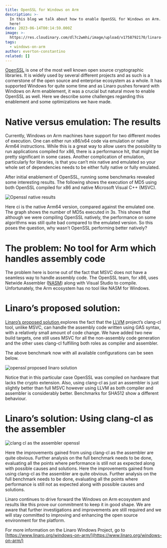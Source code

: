 ```yaml
---
title: OpenSSL for Windows on Arm
description: >-
  In this blog we talk about how to enable OpenSSL for Windows on Arm. Read more
  here!
date: 2023-06-14T00:14:59.000Z
image: >-
  https://res.cloudinary.com/dl7c2wmhi/image/upload/v1758792170/linaro-website/images/blog/Code_Image_Core_tech
tags:
  - windows-on-arm
author: everton-constantino
related: []
---
```


[OpenSSL](https://github.com/openssl/openssl) is one of the most well known open source cryptographic libraries. It is widely used by several different projects and as such is a cornerstone of the open source and enterprise ecosystem as a whole. It has supported Windows for quite some time and as Linaro pushes forward with Windows on Arm enablement, it was a crucial but natural move to enable OpenSSL as well. Here we describe some challenges regarding this enablement and some optimizations we have made.

# Native versus emulation: The results

Currently, Windows on Arm machines have support for two different modes of execution. One can either run x86/x64 code via emulation or native Arm64 instructions. While this is a great way to allow users the possibility to run applications compiled for x86, there is a performance hit, that might be pretty significant in some cases. Another complication of emulation, particularly for libraries, is that you can’t mix native and emulated so your whole set of dependencies needs to be either fully native or fully emulated.

After initial enablement of OpenSSL, running some benchmarks revealed some interesting results. The following shows the execution of MD5 using both OpenSSL compiled for x86 and native Microsoft Visual C++ (MSVC).

![Openssl native results](/linaro-website/images/blog/openssl-native-results)

Here ci is the native Arm64 version, compared against the emulated one. The graph shows the number of MD5s executed in 3s. This shows that although we were compiling OpenSSL natively, the performance on some algorithms was still quite bad compared to the emulated version. So this poses the question, why wasn’t OpenSSL performing better natively?

# The problem: No tool for Arm which handles assembly code

The problem here is borne out of the fact that MSVC does not have a seamless way to handle assembly code. The OpenSSL team, for x86, uses Netwide Assembler ([NASM](https://nasm.us/)) along with Visual Studio to compile. Unfortunately, the Arm ecosystem has no tool like NASM for Windows.

# Linaro’s proposed solution:

[Linaro’s proposed solution ](https://www.google.com/url?q=https://github.com/openssl/openssl/pull/19523\&sa=D\&source=docs\&ust=1686750347163993\&usg=AOvVaw00a4HiffYWpHVIFxmPLAlW)explores the fact that the [LLVM](https://llvm.org/) project’s clang-cl tool, unlike MSVC, can handle the assembly code written using GAS syntax, with a relatively small amount of code change. We have added two new build targets, one still uses MSVC for all the non-assembly code generation and the other uses clang-cl fulfilling both roles as compiler and assembler.

The above benchmark now with all available configurations can be seen below.

![openssl proposed linaro solution](/linaro-website/images/blog/openssl-proposed-linaro-solution)

Notice that in this particular case OpenSSL was compiled on hardware that lacks the crypto extension. Also, using clang-cl as just an assembler is just slightly better than full MSVC however using LLVM as both compiler and assembler is considerably better. Benchmarks for SHA512 show a different behaviour.

# Linaro’s solution: Using clang-cl as the assembler

![clang cl as the assembler openssl](/linaro-website/images/blog/clang-cl-as-the-assembler-openssl)

Here the improvements gained from using clang-cl as the assembler are quite obvious. Further analysis on the full benchmark needs to be done, evaluating all the points where performance is still not as expected along with possible causes and solutions. Here the improvements gained from using clang-cl as the assembler are quite obvious. Further analysis on the full benchmark needs to be done, evaluating all the points where performance is still not as expected along with possible causes and solutions.

Linaro continues to drive forward the Windows on Arm ecosystem and results like this prove our commitment to keep it in good shape. We are aware that further investigations and improvements are still required and we will stay committed to improving and enhancing the open source environment for the platform.

For more information on the Linaro Windows Project, go to [https://www.linaro.org/windows-on-arm/](https://www.linaro.org/windows-on-arm/)
